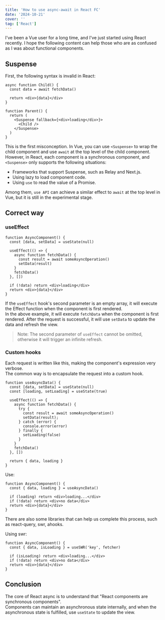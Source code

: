 ```yaml
---
title: 'How to use async-await in React FC'
date: '2024-10-21'
cover: ''
tag: ['React']
---
```


I've been a Vue user for a long time, and I've just started using React recently. I hope the following content can help those who are as confused as I was about functional components.

## Suspense
First, the following syntax is invalid in React:
```tsx
async function Child() {
  const data = await fetchData()
  
  return <div>{data}</div>
}

function Parent() {
  return (
    <Suspense fallback={<div>loading</div>}>
      <Child />
    </Suspense>
  )
}
```

This is the first misconception. In Vue, you can use `<Suspense>` to wrap the child component and use `await` at the top level of the child component. However, in React, each component is a synchronous component, and `<Suspense>` only supports the following situations:

* Frameworks that support Suspense, such as Relay and Next.js.
* Using lazy to load component code.
* Using `use` to read the value of a Promise.

Among them, `use API` can achieve a similar effect to `await` at the top level in Vue, but it is still in the experimental stage.

## Correct way

### useEffect
```tsx
function AsyncComponent() {
  const [data, setData] = useState(null)

  useEffect(() => {
    async function fetchData() {
      const result = await someAsyncOperation()
      setData(result)
    }
    fetchData()
  }, [])

  if (!data) return <div>loading</div>
  return <div>{data}</div>
}
```
If the `useEffect` hook's second parameter is an empty array, it will execute the Effect function when the component is first rendered.  
In the above example, it will execute `fetchData` when the component is first rendered. After the request is successful, it will use `setData` to update the data and refresh the view.  

> Note: The second parameter of `useEffect` cannot be omitted, otherwise it will trigger an infinite refresh.

### Custom hooks
Each request is written like this, making the component's expression very verbose.  
The common way is to encapsulate the request into a custom hook.

```tsx
function useAsyncData() {
  const [data, setData] = useState(null)
  const [loading, setLoading] = useState(true)

  useEffect(() => {
    async function fetchData() {
      try {
        const result = await someAsyncOperation()
        setData(result);
      } catch (error) {
        console.error(error)
      } finally {
        setLoading(false)
      }
    }
    fetchData()
  }, [])

  return { data, loading }
}
```

Use:  
```tsx
function AsyncComponent() {
  const { data, loading } = useAsyncData()

  if (loading) return <div>loading...</div>
  if (!data) return <div>no data</div>
  return <div>{data}</div>
}
```

There are also some libraries that can help us complete this process, such as react-query, swr, ahooks.

Using swr:
```tsx
function AsyncComponent() {
  const { data, isLoading } = useSWR('key', fetcher)

  if (isLoading) return <div>loading...</div>
  if (!data) return <div>no data</div>
  return <div>{data}</div>
}
```

## Conclusion
The core of React async is to understand that "React components are synchronous components".  
Components can maintain an asynchronous state internally, and when the asynchronous state is fulfilled, use `useState` to update the view.  